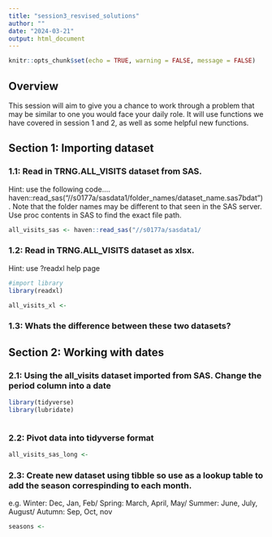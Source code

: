 ```yaml
---
title: "session3_resvised_solutions"
author: ""
date: "2024-03-21"
output: html_document
---
```


```r
knitr::opts_chunk$set(echo = TRUE, warning = FALSE, message = FALSE)
```

## Overview

This session will aim to give you a chance to work through a problem that may be similar to one you would face your daily role. It will use functions we have covered in session 1 and 2, as well as some helpful new functions. 

## Section 1: Importing dataset 

### 1.1: Read in TRNG.ALL_VISITS dataset from SAS. 

Hint: use the following code.... haven::read_sas("//s0177a/sasdata1/folder_names/dataset_name.sas7bdat"). Note that the folder names may be different to that seen in the SAS server. Use proc contents in SAS to find the exact file path. 

```r

all_visits_sas <- haven::read_sas("//s0177a/sasdata1/
```

### 1.2: Read in TRNG.ALL_VISITS dataset as xlsx. 

Hint: use ?readxl help page

```r
#import library 
library(readxl)

all_visits_xl <- 

```

### 1.3: Whats the difference between these two datasets?


## Section 2: Working with dates

### 2.1: Using the all_visits dataset imported from SAS. Change the period column into a date 

```r
library(tidyverse)
library(lubridate)



```


### 2.2: Pivot data into tidyverse format

```r
all_visits_sas_long <-
```

### 2.3: Create new dataset using tibble so use as a lookup table to add the season correspinding to each month. 

e.g. Winter: Dec, Jan, Feb/ Spring: March, April, May/ Summer: June, July, August/ Autumn: Sep, Oct, nov


```r
seasons <- 
```



